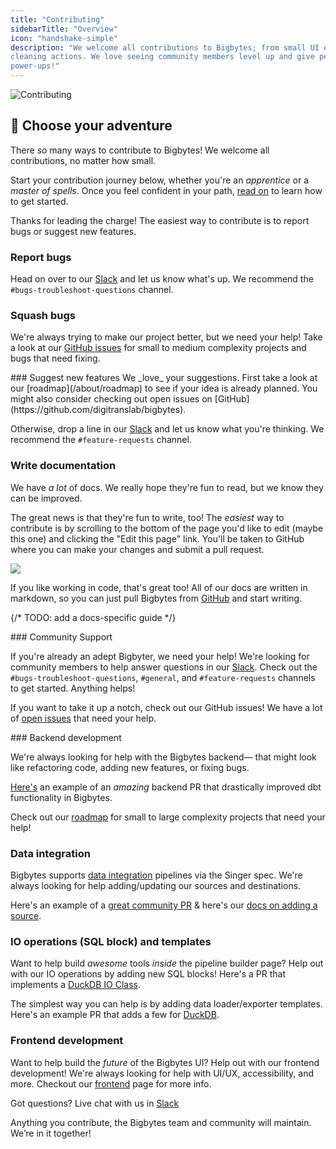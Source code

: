 ```yaml
---
title: "Contributing"
sidebarTitle: "Overview"
icon: "handshake-simple"
description: "We welcome all contributions to Bigbytes; from small UI enhancements to brand new
cleaning actions. We love seeing community members level up and give people
power-ups!"
---
```


<Frame>
  <img alt="Contributing" src="https://media.giphy.com/media/5cZbRBLhW4tc4/giphy.gif" />
</Frame>

## 🥾 Choose your adventure

There _so_ many ways to contribute to Bigbytes! We welcome all contributions, no matter how small.

Start your contribution journey below, whether you're an *apprentice* or a *master of spells*. Once you feel confident in your path, [read on](/contributing/development-environment) to learn how to get started.

<AccordionGroup>
<Accordion title="🧪 Alchemist">

Thanks for leading the charge! The easiest way to contribute is to report bugs or suggest new features.

### Report bugs

Head on over to our [Slack](https://bigbytes.ai/chat) and let us know what's up. We recommend the `#bugs-troubleshoot-questions` channel.

### Squash bugs

We're always trying to make our project better, but we need your help! Take a look at our [GitHub issues](https://github.com/digitranslab/bigbytes/issues) for small to medium complexity projects and bugs that need fixing.

</Accordion>
<Accordion title="🤹 Loremaster">
### Suggest new features
We _love_ your suggestions. First take a look at our [roadmap](/about/roadmap) to see if your idea is already planned. You might also consider checking out open issues on [GitHub](https://github.com/digitranslab/bigbytes).

Otherwise, drop a line in our [Slack](https://bigbytes.ai/chat) and let us know what you're thinking. We recommend the `#feature-requests` channel.

### Write documentation
We have _a lot_ of docs. We really hope they're fun to read, but we know they can be improved.

The great news is that they're fun to write, too! The _easiest_ way to contribute is by scrolling to the bottom of the page you'd like to edit (maybe this one) and clicking the "Edit this page" link. You'll be taken to GitHub where you can make your changes and submit a pull request.

<Frame>
 <img src="/media/edit-docs.png" />
</Frame>

If you like working in code, that's great too! All of our docs are written in markdown, so you can just pull Bigbytes from [GitHub](https://github.com/digitranslab/bigbytes) and start writing.

{/* TODO: add a docs-specific guide */}

</Accordion>
<Accordion title="🗣️ Bard/Herald">
### Community Support

If you're already an adept Bigbyter, we need your help! We're looking for community members to help answer questions in our [Slack](https://bigbytes.ai/chat). Check out the `#bugs-troubleshoot-questions`, `#general`, and `#feature-requests` channels to get started. Anything helps!

If you want to take it up a notch, check out our GitHub issues! We have a lot of [open issues](https://github.com/digitranslab/bigbytes/issues) that need your help.

</Accordion>
<Accordion title="🧱 Stonemason">
### Backend development

We're always looking for help with the Bigbytes backend— that might look like refactoring code, adding new features, or fixing bugs.

[Here's](https://github.com/digitranslab/bigbytes/pull/3497) an example of an _amazing_ backend PR that drastically improved dbt functionality in Bigbytes.

Check out our [roadmap](https://airtable.com/shrJctaGt4tvU27uF/tbl5bIlFkk2KhCpL4) for small to large complexity projects that need your help!

### Data integration

Bigbytes supports [data integration](/data-integrations/overview) pipelines via the Singer spec. We're always looking for help adding/updating our sources and destinations.

Here's an example of a [great community PR](https://github.com/digitranslab/bigbytes/pull/2277) & here's our [docs on adding a source](/contributing/data-integrations/adapt-existing-source).

### IO operations (SQL block) and templates

Want to help build _awesome_ tools _inside_ the pipeline builder page? Help out with our IO operations by adding new SQL blocks! Here's a PR that implements a [DuckDB IO Class](https://github.com/digitranslab/bigbytes/pull/3463).

The simplest way you can help is by adding data loader/exporter templates. Here's an example PR that adds a few for [DuckDB](https://github.com/digitranslab/bigbytes/pull/3553).

</Accordion>

<Accordion title="👨‍🎨 Illuminator">

### Frontend development

Want to help build the _future_ of the Bigbytes UI? Help out with our frontend development! We're always looking for help with UI/UX, accessibility, and more. Checkout our [frontend](/contributing/frontend/overview) page for more info.

</Accordion>

</AccordionGroup>

Got questions? Live chat with us in [Slack](https://www.bigbytes.ai/chat)

Anything you contribute, the Bigbytes team and community will maintain. We’re in it
together!
